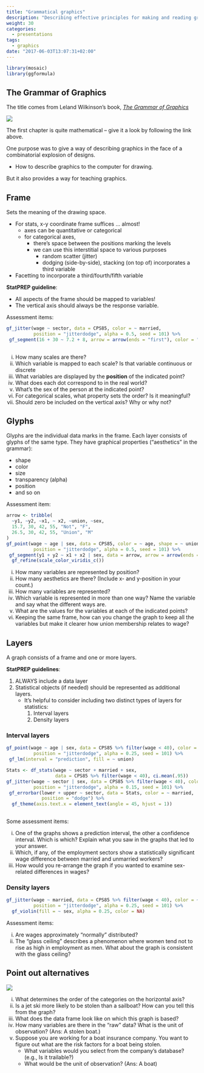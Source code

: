 ```yaml
---
title: "Grammatical graphics"
description: "Describing effective principles for making and reading graphics"
weight: 30
categories:
  - presentations 
tags:
  - graphics
date: "2017-06-03T13:07:31+02:00"
---
```


```r
library(mosaic)
library(ggformula)
```

## The Grammar of Graphics

The title comes from Leland Wilkinson's book, [*The Grammar of Graphics*](https://books.google.com/books/about/The_Grammar_of_Graphics.html?id=NRyGnjeNKJIC&printsec=frontcover&source=kp_read_button#v=onepage&q&f=false)

![](/img/grammar-of-graphics.png)

The first chapter is quite mathematical -- give it a look by following the link above.

One purpose was to give a way of describing graphics in the face of a combinatorial explosion of designs.

* How to describe graphics to the computer for drawing. 

But it also provides a way for teaching graphics.

## Frame

Sets the meaning of the drawing space.

- For stats, x-y coordinate frame suffices ... almost!
    - axes can be quantitative or categorical
    - for categorical axes, 
        - there's space between the positions marking the levels
        - we can use this interstitial space to various purposes
            - random scatter (jitter)
            - dodging (side-by-side), stacking (on top of) incorporates a third variable
- Facetting to incorporate a third/fourth/fifth variable   
    
    
**StatPREP guideline**: 

- All aspects of the frame should be mapped to variables! 
- The vertical axis should always be the response variable.

Assessment items: 

```r
gf_jitter(wage ~ sector, data = CPS85, color = ~ married, 
          position = "jitterdodge", alpha = 0.5, seed = 101) %>%
 gf_segment(16 + 30 ~ 7.2 + 8, arrow = arrow(ends = "first"), color = "black")
  
```

i. How many scales are there?
#. Which variable is mapped to each scale? Is that variable continuous or discrete
#. What variables are displayed by the **position** of the indicated point? 
#. What does each dot correspond to in the real world?
#. What's the sex of the person at the indicated point?
#. For categorical scales, what property sets the order? Is it meaningful? 
#. Should zero be included on the vertical axis? Why or why not?




## Glyphs

Glyphs are the individual data marks in the frame. Each layer consists of glyphs of the same type. They have graphical properties ("aesthetics" in the grammar):

- shape
- color
- size
- transparency (alpha)
- position
- and so on

Assessment item:

```r
arrow <- tribble(
  ~y1, ~y2, ~x1, ~ x2, ~union, ~sex,
  15.7, 30, 42, 55, "Not", "F",
  26.5, 30, 42, 55, "Union", "M"
)
gf_point(wage ~ age | sex, data = CPS85, color = ~ age, shape = ~ union, 
          position = "jitterdodge", alpha = 0.5, seed = 101) %>%
 gf_segment(y1 + y2 ~ x1 + x2 | sex, data = arrow, arrow = arrow(ends = "first"), color = "black") %>%
  gf_refine(scale_color_viridis_c())
```
 
i. How many variables are represented by position? 
i. How many aesthetics are there? (Include x- and y-position in your count.)
#. How many variables are represented?
#. Which  variable is represented in more than one way? Name the variable and say what the different ways are.
#. What are the values for the variables at each of the indicated points?
#. Keeping the same frame, how can you change the graph to keep all the variables but make it clearer how union membership relates to wage?

## Layers

A graph consists of a frame and one or more layers.

**StatPREP guidelines**:

1. ALWAYS include a data layer
2. Statistical objects (if needed) should be represented as additional layers.
    - It's helpful to consider including two distinct types of layers for statistics:
        1. Interval layers
        2. Density layers

### Interval layers

```r
gf_point(wage ~ age | sex, data = CPS85 %>% filter(wage < 40), color = ~ union, 
          position = "jitterdodge", alpha = 0.25, seed = 101) %>%
 gf_lm(interval = "prediction", fill = ~ union)

```

```r
Stats <- df_stats(wage ~ sector + married + sex, 
                  data = CPS85 %>% filter(wage < 40), ci.mean(.95))
gf_jitter(wage ~ sector | sex, data = CPS85 %>% filter(wage < 40), color = ~ married, 
          position = "jitterdodge", alpha = 0.15, seed = 101) %>%
 gf_errorbar(lower + upper ~ sector, data = Stats, color = ~ married,
             position = "dodge") %>%
  gf_theme(axis.text.x = element_text(angle = 45, hjust = 1))
  
```

Some assessment items:

i. One of the graphs shows a prediction interval, the other a confidence interval. Which is which? Explain what you saw in the graphs that led to your answer.
#. Which, if any, of the employment sectors show a statistically significant wage difference between married and unmarried workers?
#. How would you re-arrange the graph if you wanted to examine sex-related differences in wages? 

### Density layers

```r
gf_jitter(wage ~ married, data = CPS85 %>% filter(wage < 40), color = ~ sex, 
          position = "jitterdodge", alpha = 0.25, seed = 101) %>%
  gf_violin(fill = ~ sex, alpha = 0.25, color = NA)
```

Assessment items:

i. Are wages approximately "normally" distributed?
#. The "glass ceiling" describes a phenomenon where women tend not to rise as high in employment as men. What about the graph is consistent with the glass ceiling?

## Point out alternatives

![](/img/data-images/categorical-axis.png)

i. What determines the order of the categories on the horizontal axis?
ii. Is a jet ski more likely to be stolen than a sailboat? How can you tell this from the graph?
iii. What does the data frame look like on which this graph is based? 
iv. How many variables are there in  the "raw" data? What is the unit of observation? (Ans: A stolen boat.)
v. Suppose you are working for a boat insurance company. You want to figure out what are the risk factors for a boat being stolen. 
    - What variables would you select from the company's database? (e.g., Is it trailable?)
    - What would be the unit of observation? (Ans: A boat)

